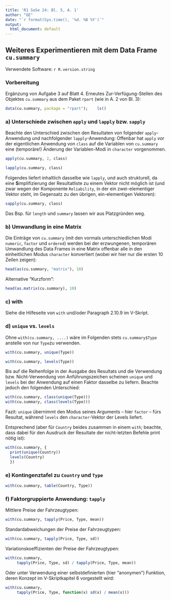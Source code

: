 ```yaml
---
title: 'R1 SoSe 24: Bl. 5, A. 1'
author: "GE"
date: "`r format(Sys.time(), '%d. %B %Y')`"
output:
  html_document: default
---
```


## Weiteres Experimentieren mit dem Data Frame `cu.summary`

Verwendete Software: `r R.version.string`

### Vorbereitung

Ergänzung von Aufgabe 3 auf Blatt 4. Erneutes Zur-Verfügung-Stellen des
Objektes `cu.summary` aus dem Paket `rpart` (wie in A. 2 von Bl. 3):
```r
data(cu.summary, package = "rpart");    ls()
```

### a) Unterschiede zwischen `apply` und `lapply` bzw. `sapply`

Beachte den Unterschied zwischen den Resultaten von folgender `apply`-Anwendung
und nachfolgender `lapply`-Anwendung: Offenbar hat `apply` *vor* der eigentlichen
Anwendung von `class` auf die Variablen von `cu.summary` eine (temporäre!)
Änderung der Variablen-Modi in `character` vorgenommen.
```r
apply(cu.summary, 2, class)

lapply(cu.summary, class)
```


Folgendes liefert inhaltlich dasselbe wie `lapply`, und auch strukturell, da
eine **S**implifizierung der Resultatliste zu einem Vektor nicht möglich ist (und
zwar wegen der Komponente `Reliability`, in der ein zwei-elementiger Vektor steht,
im Gegensatz zu den übrigen, ein-elementigen Vektoren):
```r
sapply(cu.summary, class)
```

Das Bsp. für `length` und `summary` lassen wir aus Platzgründen weg.


### b) Umwandlung in eine Matrix

Die Einträge von `cu.summary` (mit den vormals unterschiedlichen Modi `numeric`,
`factor` und `ordered`) werden bei der erzwungenen, temporären Umwandlung des
Data Frames in eine Matrix offenbar alle in den einheitlichen Modus `character`
konvertiert (wobei wir hier nur die ersten 10 Zeilen zeigen):
```r
head(as(cu.summary, "matrix"), 10)
```

Alternative "Kurzform":
```r
head(as.matrix(cu.summary), 10)
```


### c) with

Siehe die Hilfeseite von `with` und/oder Paragraph 2.10.9 im V-Skript.


### d) `unique` vs. `levels`

Ohne `with(cu.summary, ....)` wäre im Folgenden stets `cu.summary$Type`
anstelle von nur `Type`zu verwenden.

```r
with(cu.summary, unique(Type))

with(cu.summary, levels(Type))
```
Bis auf die Reihenfolge in der Ausgabe des Resultats und die Verwendung bzw.
Nicht-Verwendung von Anführungszeichen scheinen `unique` und `levels` bei der
Anwendung auf einen Faktor dasselbe zu liefern. Beachte jedoch den folgenden
Unterschied:
```r
with(cu.summary, class(unique(Type)))
with(cu.summary, class(levels(Type)))
```
Fazit: `unique` übernimmt den Modus seines Arguments -- hier `factor` -- fürs
Resultat, während `levels` den `character`-Vektor der Levels liefert.


Entsprechend (aber für `Country` beides zusammen in einem `with`; beachte,
dass dabei für den Ausdruck der Resultate der nicht-letzten Befehle print
nötig ist):
```r
with(cu.summary, {
  print(unique(Country))
  levels(Country)
  })
```


### e) Kontingenztafel zu `Country` und `Type`

```r
with(cu.summary, table(Country, Type))
```


### f) Faktorgruppierte Anwendung: `tapply`

Mittlere Preise der Fahrzeugtypen:
```r
with(cu.summary, tapply(Price, Type, mean))
```
Standardabweichungen der Preise der Fahrzeugtypen:
```r
with(cu.summary, tapply(Price, Type, sd))
```
Variationskoeffizienten der Preise der Fahrzeugtypen:
```r
with(cu.summary,
     tapply(Price, Type, sd) / tapply(Price, Type, mean))
```

Oder unter Verwendung einer selbstdefinierten (hier "anonymen") Funktion,
deren Konzept im V-Skriptkapitel 6 vorgestellt wird:
```r
with(cu.summary,
     tapply(Price, Type, function(x) sd(x) / mean(x)))
```
